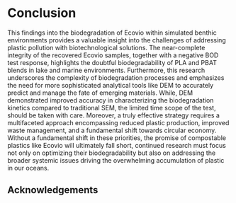 # Conclusion

This findings into the biodegradation of Ecovio\textregistered\ within simulated benthic environments provides a valuable insight into the challenges of addressing plastic pollution with biotechnological solutions. The near-complete integrity of the recovered Ecovio\textregistered\ samples, together with a negative BOD test response, highlights the doubtful biodegradability of PLA and PBAT blends in lake and marine environments. Furthermore, this research underscores the complexity of biodegradation processes and emphasizes the need for more sophisticated analytical tools like DEM to accurately predict and manage the fate of emerging materials. While, DEM demonstrated improved accuracy in characterizing the biodegradation kinetics compared to traditional SEM, the limited time scope of the test, should be taken with care. Moreover, a truly effective strategy requires a multifaceted approach encompassing reduced plastic production, improved waste management, and a fundamental shift towards circular economy. Without a fundamental shift in these priorities, the promise of compostable plastics like Ecovio\textregistered\ will ultimately fall short, continued research must focus not only on optimizing their biodegradability but also on addressing the broader systemic issues driving the overwhelming accumulation of plastic in our oceans.

## Acknowledgements {.unlisted .unnumbered}

